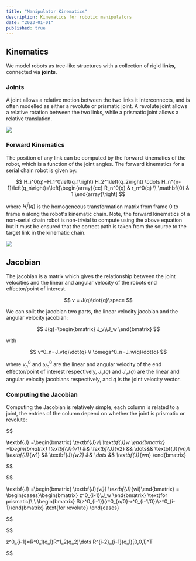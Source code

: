 ```yaml
---
title: "Manipulator Kinematics"
description: Kinematics for robotic manipulators
date: "2023-01-01"
published: true
---
```


## Kinematics

We model robots as tree-like structures with a collection of rigid **links**, connected via **joints**.

### Joints

A joint allows a relative motion between the two links it interconnects, and is often modelled as either a revolute or prismatic joint. A revolute joint allows a relative rotation between the two links, while a prismatic joint allows a relative translation.

![](/images/joints.png)

### Forward Kinematics

The position of any link can be computed by the forward kinematics of the robot, which is a function of the joint angles. The forward kinematics for a serial chain robot is given by:

$$
H_i^0(q)=H_1^0\left(q_1\right) H_2^1\left(q_2\right) \cdots H_n^{n-1}\left(q_n\right)=\left[\begin{array}{cc}
            R_n^0(q)   & r_n^0(q) \\
            \mathbf{0} & 1
        \end{array}\right]
$$

where $H_i^j(q)$ is the homogeneous transformation matrix from frame $0$ to frame $n$ along the robot's kinematic chain. Note, the forward kinematics of a non-serial chain robot is non-trivial to compute using the above equation but it must be ensured that the correct path is taken from the source to the target link in the kinematic chain.

![](/images/fixed_base.png)

## Jacobian

The jacobian is a matrix which gives the relationship between the joint velocities and the linear and angular velocity of the robots end effector/point of interest.

$$
  v = J(q)\dot{q}\space
$$

We can split the jacobian two parts, the linear velocity jacobian and the angular velocity jacobian:

$$
  J(q)=\begin{bmatrix} J_v\\J_w \end{bmatrix}
$$

with

$$
v^0_n=J_v(q)\dot{q} \\ \omega^0_n=J_w(q)\dot{q}
$$

where $v^0_n$ and $\omega^0_n$ are the linear and angular velocity of the end effector/point of interest respectively, $J_v(q)$ and $J_w(q)$ are the linear and angular velocity jacobians respectively, and $\dot{q}$ is the joint velocity vector.

### Computing the Jacobian

Computing the Jacobian is relatively simple, each column is related to a joint, the entries of the column depend on whether the joint is prismatic or revolute:

$$

\textbf{J} =\begin{bmatrix} \textbf{J}_v\\ \textbf{J}_w \end{bmatrix} =\begin{bmatrix} \textbf{J}_{v1} && \textbf{J}_{v2} && \dots&& \textbf{J}_{vn}\\ \textbf{J}_{w1} && \textbf{J}_{w2} && \dots && \textbf{J}_{wn} \end{bmatrix}


$$

$$

\textbf{J} =\begin{bmatrix} \textbf{J}_{vi}\\ \textbf{J}_{wi}\end{bmatrix} = \begin{cases}\begin{bmatrix} z^0_{i-1}\\J_w \end{bmatrix} \text{for prismatic}\\ \\
\begin{bmatrix} S(z^0_{i-1})(r^0_{n/0}-r^0_{i-1/0})\\z^0_{i-1}\end{bmatrix} \text{for revolute}
\end{cases}


$$

$$

z^0_{i-1}=R^0_1(q_1)R^1_2(q_2)\dots R^{i-2}_{i-1}(q_1)[0,0,1]^T


$$

$$
$$
